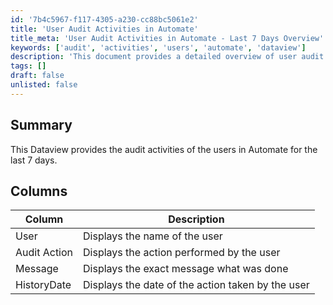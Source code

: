 ```yaml
---
id: '7b4c5967-f117-4305-a230-cc88bc5061e2'
title: 'User Audit Activities in Automate'
title_meta: 'User Audit Activities in Automate - Last 7 Days Overview'
keywords: ['audit', 'activities', 'users', 'automate', 'dataview']
description: 'This document provides a detailed overview of user audit activities in ConnectWise Automate over the last 7 days, including user actions, messages, and timestamps for each event.'
tags: []
draft: false
unlisted: false
---
```

## Summary

This Dataview provides the audit activities of the users in Automate for the last 7 days.

## Columns

| Column       | Description                                    |
|--------------|------------------------------------------------|
| User         | Displays the name of the user                  |
| Audit Action | Displays the action performed by the user      |
| Message      | Displays the exact message what was done       |
| HistoryDate  | Displays the date of the action taken by the user |












